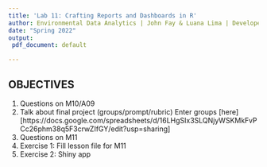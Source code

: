 ```yaml
---
title: 'Lab 11: Crafting Reports and Dashboards in R'
author: Environmental Data Analytics | John Fay & Luana Lima | Developed by Kateri Salk
date: "Spring 2022"
output:
 pdf_document: default

---
```


## OBJECTIVES

1. Questions on M10/A09
2. Talk about final project (groups/prompt/rubric)
    Enter groups [here][https://docs.google.com/spreadsheets/d/16LHgSIx3SLQNjyWSKMkFvPCc26phm38q5F3crwZIfGY/edit?usp=sharing] 
3. Questions on M11
4. Exercise 1: Fill lesson file for M11
5. Exercise 2: Shiny app


